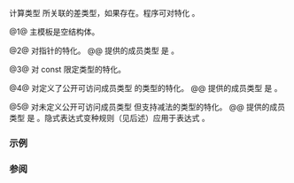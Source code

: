 {{cpp/title|incrementable_traits}}
{{cpp/iterator/navbar}}
{{dcl begin}}
{{dcl header|iterator}}
{{dcl|num=1|since=c++20|
template&lt; class I &gt;
struct incrementable_traits {};
}}
{{dcl|num=2|since=c++20|
template&lt; class T &gt;
    requires std::is_object_v&lt;T&gt;
struct incrementable_traits&lt;T*&gt;;
}}
{{dcl|num=3|since=c++20|
template&lt; class T &gt;
struct incrementable_traits&lt;const T&gt;
    : incrementable_traits&lt;T&gt; {};
}}
{{dcl|num=4|since=c++20|
template&lt; class T &gt;
    requires requires { typename T::difference_type; }
struct incrementable_traits&lt;T&gt;;
}}
{{dcl|num=5|since=c++20|
template&lt; class T &gt;
    requires (!requires { typename T::difference_type; }) &amp;&amp;
             requires(const T&amp; a, const T&amp; b) { { a - b } -&gt; std::integral; }
struct incrementable_traits&lt;T&gt;;
}}
{{dcl end}}

计算类型 {{tt|I}} 所关联的差类型，如果存在。程序可对{{ls|cpp/language/type#由程序定义的类型}}特化 {{tt|incrementable_traits}}。

@1@ 主模板是空结构体。

@2@ 对指针的特化。
@@ 提供的成员类型 {{tt|difference_type}} 是 {{lc|std::ptrdiff_t}}。

@3@ 对 const 限定类型的特化。

@4@ 对定义了公开可访问成员类型 {{tt|difference_type}} 的类型的特化。
@@ 提供的成员类型 {{tt|difference_type}} 是 {{tt|T::difference_type}}。

@5@ 对未定义公开可访问成员类型 {{tt|difference_type}} 但支持减法的类型的特化。
@@ 提供的成员类型 {{tt|difference_type}} 是 {{c|std::make_signed_t&lt;decltype(std::declval&lt;T&gt;() - std::declval&lt;T&gt;())&gt;}}。隐式表达式变种规则（见后述）应用于表达式 {{c|a - b}}。

{{cpp/concepts/implicit expression variations}}

===示例===
{{example}}

===参阅===
{{dsc begin}}
{{dsc inc|cpp/iterator/dsc weakly_incrementable}}
{{dsc inc|cpp/iterator/dsc iter_t}}
{{dsc inc|cpp/iterator/dsc iterator_traits}}
{{dsc end}}

{{langlinks|de|en|es|ja|ru}}